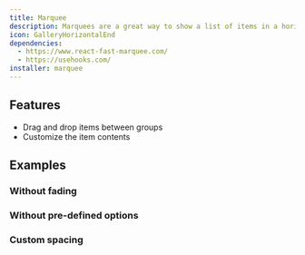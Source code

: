 ```yaml
---
title: Marquee
description: Marquees are a great way to show a list of items in a horizontal scrolling motion.
icon: GalleryHorizontalEnd
dependencies:
  - https://www.react-fast-marquee.com/
  - https://usehooks.com/
installer: marquee
---
```


## Features

- Drag and drop items between groups
- Customize the item contents

## Examples

### Without fading

<Preview path="marquee-no-fade" />

### Without pre-defined options

<Preview path="marquee-raw" />

### Custom spacing

<Preview path="marquee-spacing" />
